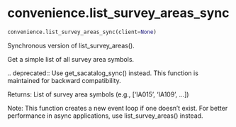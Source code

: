 # convenience.list_survey_areas_sync { #soildb.convenience.list_survey_areas_sync }

```python
convenience.list_survey_areas_sync(client=None)
```

Synchronous version of list_survey_areas().

Get a simple list of all survey area symbols.

.. deprecated::
    Use get_sacatalog_sync() instead. This function is maintained for backward compatibility.

Returns:
    List of survey area symbols (e.g., ['IA015', 'IA109', ...])

Note:
    This function creates a new event loop if one doesn't exist.
    For better performance in async applications, use list_survey_areas() instead.
